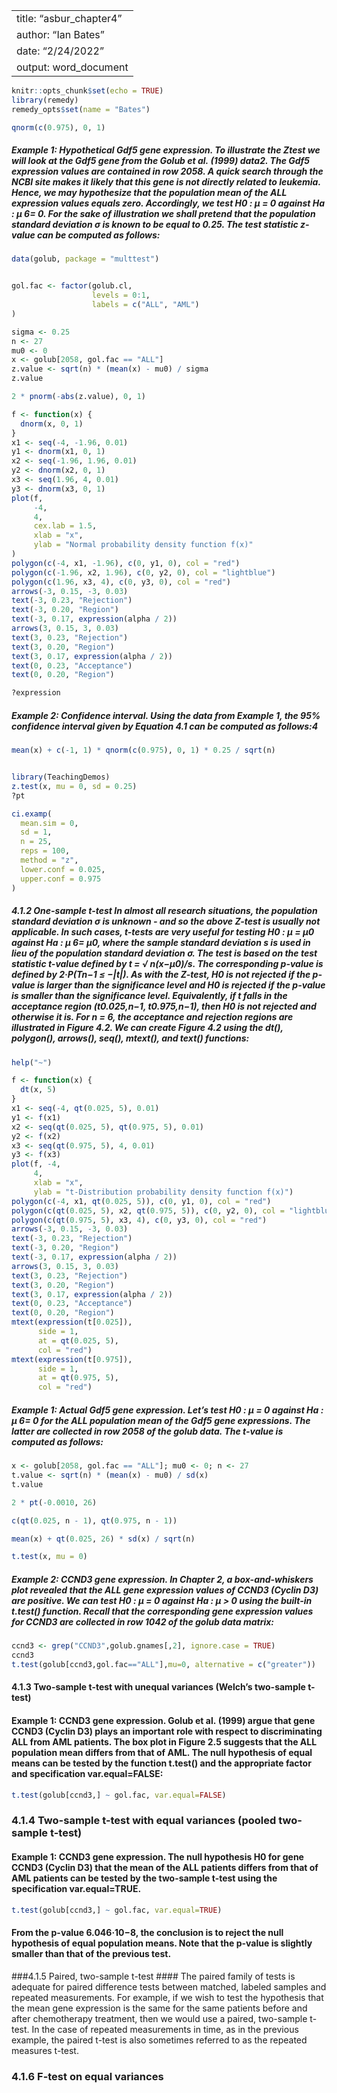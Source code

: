 
---
title: "asbur_chapter4"
author: "Ian Bates"
date: "2/24/2022"
output: word_document
---

```r
knitr::opts_chunk$set(echo = TRUE)
library(remedy)
remedy_opts$set(name = "Bates")
```

```r
qnorm(c(0.975), 0, 1)
```

##### Example 1: Hypothetical Gdf5 gene expression. To illustrate the Ztest we will look at the Gdf5 gene from the Golub et al. (1999) data2. The Gdf5 expression values are contained in row 2058. A quick search through the NCBI site makes it likely that this gene is not directly related to leukemia. Hence, we may hypothesize that the population mean of the ALL expression values equals zero. Accordingly, we test H0 : µ = 0 against Ha : µ 6= 0. For the sake of illustration we shall pretend that the population standard deviation σ is known to be equal to 0.25. The test statistic z-value can be computed as follows:

```r


data(golub, package = "multtest")


gol.fac <- factor(golub.cl,
                  levels = 0:1,
                  labels = c("ALL", "AML")
)

sigma <- 0.25
n <- 27
mu0 <- 0
x <- golub[2058, gol.fac == "ALL"]
z.value <- sqrt(n) * (mean(x) - mu0) / sigma
z.value

2 * pnorm(-abs(z.value), 0, 1)
```




```r

f <- function(x) {
  dnorm(x, 0, 1)
}
x1 <- seq(-4, -1.96, 0.01)
y1 <- dnorm(x1, 0, 1)
x2 <- seq(-1.96, 1.96, 0.01)
y2 <- dnorm(x2, 0, 1)
x3 <- seq(1.96, 4, 0.01)
y3 <- dnorm(x3, 0, 1)
plot(f,
     -4,
     4,
     cex.lab = 1.5,
     xlab = "x",
     ylab = "Normal probability density function f(x)"
)
polygon(c(-4, x1, -1.96), c(0, y1, 0), col = "red")
polygon(c(-1.96, x2, 1.96), c(0, y2, 0), col = "lightblue")
polygon(c(1.96, x3, 4), c(0, y3, 0), col = "red")
arrows(-3, 0.15, -3, 0.03)
text(-3, 0.23, "Rejection")
text(-3, 0.20, "Region")
text(-3, 0.17, expression(alpha / 2))
arrows(3, 0.15, 3, 0.03)
text(3, 0.23, "Rejection")
text(3, 0.20, "Region")
text(3, 0.17, expression(alpha / 2))
text(0, 0.23, "Acceptance")
text(0, 0.20, "Region")

?expression
```




##### Example 2: Confidence interval. Using the data from Example 1, the 95% confidence interval given by Equation 4.1 can be computed as follows:4

```r

mean(x) + c(-1, 1) * qnorm(c(0.975), 0, 1) * 0.25 / sqrt(n)


library(TeachingDemos)
z.test(x, mu = 0, sd = 0.25)
?pt

```



```r

ci.examp(
  mean.sim = 0,
  sd = 1,
  n = 25,
  reps = 100,
  method = "z",
  lower.conf = 0.025,
  upper.conf = 0.975
)

```
##### 4.1.2 One-sample t-test In almost all research situations, the population standard deviation σ is unknown - and so the above Z-test is usually not applicable. In such cases, t-tests are very useful for testing H0 : µ = µ0 against Ha : µ 6= µ0, where the sample standard deviation s is used in lieu of the population standard deviation σ. The test is based on the test statistic t-value defined by t = √ n(x−µ0)/s. The corresponding p-value is defined by 2·P(Tn−1 ≤ −|t|). As with the Z-test, H0 is not rejected if the p-value is larger than the significance level and H0 is rejected if the p-value is smaller than the significance level. Equivalently, if t falls in the acceptance region (t0.025,n−1, t0.975,n−1), then H0 is not rejected and otherwise it is. For n = 6, the acceptance and rejection regions are illustrated in Figure 4.2. We can create Figure 4.2 using the dt(), polygon(), arrows(), seq(), mtext(), and text() functions:



```r
help("~")

f <- function(x) {
  dt(x, 5)
}
x1 <- seq(-4, qt(0.025, 5), 0.01)
y1 <- f(x1)
x2 <- seq(qt(0.025, 5), qt(0.975, 5), 0.01)
y2 <- f(x2)
x3 <- seq(qt(0.975, 5), 4, 0.01)
y3 <- f(x3)
plot(f, -4,
     4,
     xlab = "x",
     ylab = "t-Distribution probability density function f(x)")
polygon(c(-4, x1, qt(0.025, 5)), c(0, y1, 0), col = "red")
polygon(c(qt(0.025, 5), x2, qt(0.975, 5)), c(0, y2, 0), col = "lightblue")
polygon(c(qt(0.975, 5), x3, 4), c(0, y3, 0), col = "red")
arrows(-3, 0.15, -3, 0.03)
text(-3, 0.23, "Rejection")
text(-3, 0.20, "Region")
text(-3, 0.17, expression(alpha / 2))
arrows(3, 0.15, 3, 0.03)
text(3, 0.23, "Rejection")
text(3, 0.20, "Region")
text(3, 0.17, expression(alpha / 2))
text(0, 0.23, "Acceptance")
text(0, 0.20, "Region")
mtext(expression(t[0.025]),
      side = 1,
      at = qt(0.025, 5),
      col = "red")
mtext(expression(t[0.975]),
      side = 1,
      at = qt(0.975, 5),
      col = "red")

```

##### Example 1: Actual Gdf5 gene expression. Let’s test H0 : µ = 0 against Ha : µ 6= 0 for the ALL population mean of the Gdf5 gene expressions. The latter are collected in row 2058 of the golub data. The t-value is computed as follows:
```r
x <- golub[2058, gol.fac == "ALL"]; mu0 <- 0; n <- 27
t.value <- sqrt(n) * (mean(x) - mu0) / sd(x)
t.value
```
```r
2 * pt(-0.0010, 26)
```

```r
c(qt(0.025, n - 1), qt(0.975, n - 1))
```
```r
mean(x) + qt(0.025, 26) * sd(x) / sqrt(n)

```


```r
t.test(x, mu = 0)

```
##### Example 2: CCND3 gene expression. In Chapter 2, a box-and-whiskers plot revealed that the ALL gene expression values of CCND3 (Cyclin D3) are positive. We can test H0 : µ = 0 against Ha : µ > 0 using the built-in t.test() function. Recall that the corresponding gene expression values for CCND3 are collected in row 1042 of the golub data matrix:
```r
ccnd3 <- grep("CCND3",golub.gnames[,2], ignore.case = TRUE)
ccnd3
t.test(golub[ccnd3,gol.fac=="ALL"],mu=0, alternative = c("greater"))
```
#### 4.1.3 Two-sample t-test with unequal variances (Welch’s two-sample t-test)

#### Example 1: CCND3 gene expression. Golub et al. (1999) argue that gene CCND3 (Cyclin D3) plays an important role with respect to discriminating ALL from AML patients. The box plot in Figure 2.5 suggests that the ALL population mean differs from that of AML. The null hypothesis of equal means can be tested by the function t.test() and the appropriate factor and specification var.equal=FALSE:
```r
t.test(golub[ccnd3,] ~ gol.fac, var.equal=FALSE)
```
### 4.1.4 Two-sample t-test with equal variances (pooled two-sample t-test)

#### Example 1: CCND3 gene expression. The null hypothesis H0 for gene CCND3 (Cyclin D3) that the mean of the ALL patients differs from that of AML patients can be tested by the two-sample t-test using the specification var.equal=TRUE.

```r
t.test(golub[ccnd3,] ~ gol.fac, var.equal=TRUE)
```
#### From the p-value 6.046·10−8, the conclusion is to reject the null hypothesis of equal population means. Note that the p-value is slightly smaller than that of the previous test.


###4.1.5 Paired, two-sample t-test
#### The paired family of tests is adequate for paired difference tests between matched, labeled samples and repeated measurements. For example, if we wish to test the hypothesis that the mean gene expression is the same for the same patients before and after chemotherapy treatment, then we would use a paired, two-sample t-test. In the case of repeated measurements in time, as in the previous example, the paired t-test is also sometimes referred to as the repeated measures t-test.


### 4.1.6 F-test on equal variances